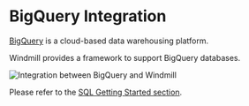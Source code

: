 
# BigQuery Integration

[BigQuery](https://cloud.google.com/bigquery) is a cloud-based data warehousing platform.

Windmill provides a framework to support BigQuery databases.

![Integration between BigQuery and Windmill](../assets/integrations/bigquery_header.png 'Connect a BigQuery instance with Windmill')

Please refer to the [SQL Getting Started section](../getting_started/0_scripts_quickstart/5_sql_quickstart/index.mdx).

<div className="grid grid-cols-2 gap-6 mb-4">
	<DocCard
		title="SQL (PostgreSQL, MySQL, MS SQL, BigQuery, Snowflake) Quickstart"
		description="Learn how to build your first script in PostgreSQL, MySQL, BigQuery, Snowflake."
		href="/docs/getting_started/scripts_quickstart/sql"
	/>
</div>
